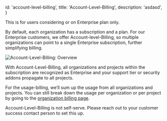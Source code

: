 
  id: 'account-level-billing',
  title: 'Account-Level-Billing',
  description: 'asdasd',
}

<Admonition type="note">This is for users considering or on Enterprise plan only.</Admonition>

By default, each organization has a subscription and a plan. For our Enterprise customers, we offer Account-level-Billing, so multiple organizations can point to a single Enterprise subscription, further simplifying billing.

![Account-Level-Billing: Overview](/docs/img/guides/platform/account-level-billing.png)

With Account-Level-Billing, all organizations and projects within the subscription are recognized as Enterprise and your support tier or security addons propagate to all projects.

For the usage-billing, we’ll sum up the usage from all organizations and projects. You can still break down the usage per organization or per project by going to the [organization billing page](https://supabase.com/dashboard/org/_/billing).

Account-Level-Billing is not self-serve. Please reach out to your customer success contact person to set this up.


